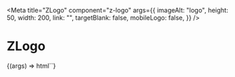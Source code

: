 
<Meta
  title="ZLogo"
  component="z-logo"
  args={{
    imageAlt: "logo",
    height: 50,
    width: 200,
    link: "",
    targetBlank: false,
    mobileLogo: false,
  }}
/>

# ZLogo

<Canvas>
  <Story name="z-logo">
    {(args) => html`<z-logo
      image-alt="${args.imageAlt}"
      height="${args.height}"
      width="${args.width}"
      link="${args.link}"
      target-blank="${args.targetBlank}"
      mobile-logo="${args.mobileLogo}"
    ></z-logo>`}
  </Story>
</Canvas>

<ArgsTable of="z-logo" />
